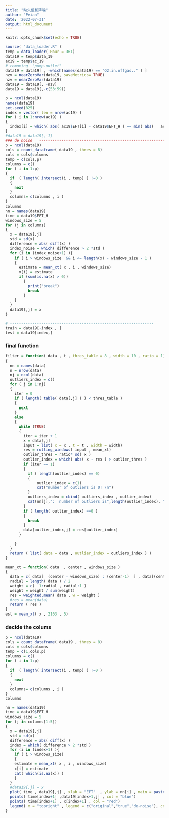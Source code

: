 ```yaml
---
title: "缺失值和降噪"
author: "Peian"
date: '2022-07-31'
output: html_document
---
```


```r
knitr::opts_chunk$set(echo = TRUE)
```

```r
source( "data_loader.R" )
temp = data_loader( Hour = 361)
data19 = temp$data_19
ac19 = temp$ac_19
# removing  "pump.outlet"
data19 = data19[ , -which(names(data19) == "O2.in.offgas.." ) ] 
nzv = nearZeroVar(data19, saveMetrics= TRUE)
nzv = nearZeroVar(data19)
data19 = data19[, -nzv]
data19 = data19[,-c(53:59)]

p = ncol(data19)
names(data19)
set.seed(825)
index = vector( len = nrow(ac19) )
for ( i in 1:nrow(ac19) )
{
  index[i] = which( abs( ac19$EFT[i] - data19$EFT_H ) == min( abs(   ac19$EFT[i] - data19$EFT_H) ) )
}
#data19 = data19[,-1]
### de noise   ----------------------------------------------------------
p = ncol(data19)
cols = count_dataframe( data19 , thres = 8) 
cols = cols$columns
temp = c(cols,p)
columns = c()
for ( i in 1:p)
{
  if  ( length( intersect(i , temp) ) !=0 )
  {
    next
  }
  columns= c(columns , i )
}
columns
nn = names(data19)
time = data19$EFT_H
windows_size = 5
for (j in columns)
{
  x = data19[,j]
  std = sd(x)
  difference = abs( diff(x) )
  index_noise = which( difference > 2 *std )
  for (i in (index_noise+1) ){
    if ( i > windows_size  && i <= length(x) - windows_size - 1 )
    {
      estimate = mean_xt( x , i , windows_size)
      x[i] = estimate
      if (sum(is.na(x) > 0))
        {
          print("break")
          break
        }
    }
  }
  data19[,j] = x
}

# ----------------------------------------------------------------
train = data19[-index , ]
test = data19[index,]
```


### final function
```r
filter = function( data , t , thres_table = 8 , width = 10 , ratio = 1)
{
  nn = names(data)
  n = nrow(data)
  nj = ncol(data)
  outliers_index = c()
  for ( j in 1:nj)
  {
    iter = 0
    if ( length( table( data[,j] ) ) < thres_table )
    {
      next
    }
    else
    {
      while (TRUE)
      {
        iter = iter + 1
        x = data[,j]
        input = list( x = x , t = t , width = width)
        res = rolling_windows( input , mean_xt)
        outlier_thres = ratio* sd( x )
        outlier_index = which( abs( x - res ) > outlier_thres )
        if (iter == 1)
        {
          if ( length(outlier_index) == 0)
          {
              outlier_index = c(1)
              cat("number of outliers is 0! \n")
          }
          outliers_index = cbind( outliers_index , outlier_index)
          cat(nn[j],":  number of outliers is",length(outlier_index), "\n")
        }
        if ( length( outlier_index) ==0 )
        {
          break
        }
        data[outlier_index,j] = res[outlier_index]
      }
      
    }
  }
  return ( list( data = data , outlier_index = outliers_index ) )
}
```



<!-- # testing filter -->
<!-- ```{r} -->
<!-- nn = names(data19) -->
<!-- data = data19[,columns] -->
<!-- time = data19$EFT_H -->
<!-- filter_data = filter( data = data19[,columns], t = data19$EFT_H, width = 10) -->
<!-- counter = 0 -->
<!-- for ( j in columns) -->
<!-- { -->
<!--   counter = counter + 1 -->
<!--   x = data19[,j] -->
<!--   index = filter_data$outlier_index[,counter] -->
<!--   index = index[ which( !duplicated(index) ) ] -->
<!--   plot( time , x, xlab = "EFT"  , ylab = nn[j] , main = paste("EFT vs", nn[j]) , col = "black" ) -->
<!--   points( time[index] , filter_data$data[index,counter] , col = "red" ) -->
<!--   #points( time[index] , x[index] , col = "blue" ,pch = 5 ) -->
<!--   legend( x = "topright" , legend = c("true","de-noise"), col =c("black","red") ) -->
<!-- } -->
<!-- ``` -->

```r
mean_xt = function( data  , center , windows_size )
{
  data = c( data[  (center - windows_size) : (center-1)  ] , data[(center+2) : (center + windows_size+1)] )
  radial = length( data ) / 2
  weight = c(  1:radial , radial:1 )
  weight = weight / sum(weight)
  res = weighted.mean( data , w = weight )  
  #res = mean(data)
  return ( res )
}
est = mean_xt( x , 2163 , 5)
```


### decide the colums 
```r
p = ncol(data19)
cols = count_dataframe( data19 , thres = 8) 
cols = cols$columns
temp = c(1,cols,p)
columns = c()
for ( i in 1:p)
{
  if  ( length( intersect(i , temp) ) !=0 )
  {
    next
  }
  columns= c(columns , i )
}
columns
```

```r
nn = names(data19)
time = data19$EFT_H
windows_size = 5
for (j in columns[1:5])
{
  x = data19[,j]
  std = sd(x)
  difference = abs( diff(x) )
  index = which( difference > 2 *std )
  for (i in (index+1) ){
    if ( i > windows_size)
    {
    estimate = mean_xt( x , i , windows_size)
    x[i] = estimate
    cat( which(is.na(x)) )
    }
  }
  #data19[,j] = x
  plot( time , data19[,j] , xlab = "EFT"  , ylab = nn[j] , main = paste("EFT vs", nn[j]) , col = "black")
  points( time[index+1] ,data19[index+1,j] , col = "blue")
  points( time[index+1] , x[index+1] , col = "red")
  legend( x = "topright" , legend = c("original","true","de-noise"), col =c("black","blue","red"), pch = 1 )
}
```





<!-- # 计算滑动窗口内到数据点空间中心的平均 距离 -->
<!-- ```{r} -->
<!-- x = input$x[1:10] -->
<!-- t = input$t[1:10] -->
<!-- xt = mean_xt( x , t ) -->
<!-- mean_xt = function( x,t ) -->
<!-- { -->
<!--   x_mean = mean(x) -->
<!--   # t_mean = mean(t) -->
<!--   res = mean(   x - x_mean    ) -->

<!--   return ( res  ) -->
<!-- } -->
<!-- mean_zt = function( x,t ) -->
<!-- { -->
<!--   x_mean = mean(x) -->
<!--   # t_mean = mean(t) -->
<!--   distance =  x - x_mean -->
<!--   res = mean( abs( diff(distance) ) ) -->
<!--   return (res ) -->
<!-- } -->
<!-- m_t = function( x , t , width ) -->
<!-- { -->
<!--   res = mean_xt( x, t ) + width/2 * mean_zt( x, t ) -->
<!--   return (res) -->
<!-- } -->
<!-- ``` -->

<!-- ```{r} -->
<!-- mean_xt = function( data  , center , windows_size ) -->
<!-- { -->
<!--   data = c( data[  (center - windows_size) : (center-1)  ] , data[(center+1) : (center + windows_size)] ) -->
<!--   radial = length( data ) / 2 -->
<!--   weight = c(  1:radial , radial:1 ) -->
<!--   weight = weight / sum(weight) -->
<!--   res = weighted.mean( data , w = weight )   -->
<!--   #res = mean(data) -->
<!--   return ( res ) -->
<!-- } -->
<!-- ``` -->

<!-- ```{r} -->
<!-- rolling_windows = function( input , fun) -->
<!-- { -->
<!--   x = input$x -->
<!--   t = input$t -->
<!--   width = input$width -->
<!--   result = rep( NA , length(x) ) -->
<!--   for ( i in (width+1) : ( length(x) - width)  ) -->
<!--   { -->
<!--     result[i] = fun( data = x , center = i , windows_size = width) -->
<!--   } -->
<!--   return (result) -->
<!-- } -->
<!-- ``` -->

